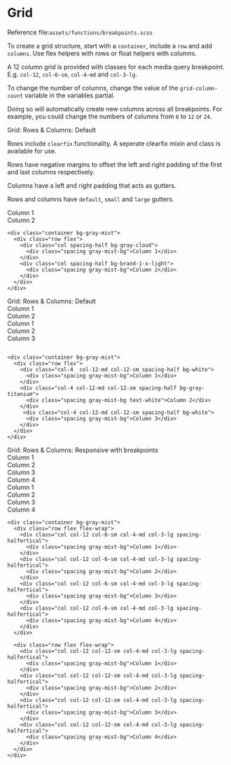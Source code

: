 
<Meta title="Globals/Grid" />

<style>{`
  .subheading {
    --mediumdark: '#999999';
    font-weight: 900;
    font-size: 13px;
    color: #999;
    letter-Padding: 2px;
    line-height: 24px;
    text-transform: uppercase;
    margin-bottom: 12px;
    margin-top: 40px;
  }

  .link-list {
    display: grid;
    grid-template-columns: 1fr 1fr;
    grid-template-rows: 1fr;
    row-gap: 10px;
  }

  @media (min-width: 620px) {
    .link-list {
      row-gap: 20px;
      column-gap: 20px;
      grid-template-columns: 1fr 1fr;
    }
  }

  @media all and (-ms-high-contrast:none) {
  .link-list {
      display: -ms-grid;
      -ms-grid-columns: 1fr ;
      -ms-grid-rows: 1fr;
    }
  }

  .link-item {
    border: 1px solid #00000010;
    border-radius: 5px;
    transition: background 150ms ease-out, border 150ms ease-out, transform 150ms ease-out;
    color: #333333;
    display: flex;
    align-items: center;
  }

  .link-item:hover {
    border-color: #1EA7FD50;
     box-shadow: rgba(0, 0, 0, 0.08) 0 3px 10px 0;
  }

  .link-item:active {
    border-color: #1EA7FD;
    transform: translate3d(0, 0, 0);
  }

  
  .tip {
    display: inline-block;
    border-radius: 1em;
    font-size: 11px;
    line-height: 12px;
    font-weight: 700;
    background: #E7FDD8;
    color: #66BF3C;
    padding: 4px 12px;
    margin-right: 10px;
    vertical-align: top;
  }

  .tip-wrapper {
    font-size: 13px;
    line-height: 20px;
    margin-top: 40px;
    margin-bottom: 40px;
  }

  .tip-wrapper code {
    font-size: 12px;
    display: inline-block;
  }


  .section-spacing .section-spacing-item{
    font-size: 14px;
    color: #999;
    align-items:center;
  }

  .section-spacing.section-spacing--margin .section-spacing-item .spacing-box{
    border:dashed 1px gray;
  }

  
`}</style>


# Grid


<div className="tip-wrapper">
  <span className="tip">Reference file:</span><code>assets/functions/breakpoints.scss</code>
</div>

To create a grid structure, start with a <code>container</code>, include a <code>row</code> and add <code>columns</code>. Use flex helpers with rows or float helpers with columns.

A 12 column grid is provided with classes for each media query breakpoint. E.g. <code>col-12</code>, <code>col-6-sm</code>, <code>col-4-md</code> and <code>col-3-lg</code>.

To change the number of columns, change the value of the <code>grid-column-count</code> variable in the variables partial. 

Doing so will automatically create new columns across all breakpoints. For example, you could change the numbers of columns from <code>6</code> to <code>12</code> or <code>24</code>.

<div className="subheading">Grid: Rows & Columns: Default</div>


Rows include <code>clearfix</code> functionality. A seperate clearfix mixin and class is available for use.

Rows have negative margins to offset the left and right padding of the first and last columns respectively.

Columns have a left and right padding that acts as gutters.

Rows and columns have <code>default</code>, <code>small</code> and <code>large</code> gutters.

<div class="container bg-gray-mist">
  <div class="row flex">
    <div class="col spacing-half bg-gray-cloud">
      <div class="spacing gray-mist-bg">Column 1</div>
    </div>
    <div class="col spacing-half bg-brand-1-x-light">
      <div class="spacing gray-mist-bg">Column 2</div>
    </div>
  </div>
</div>


```
<div class="container bg-gray-mist">
  <div class="row flex">
    <div class="col spacing-half bg-gray-cloud">
      <div class="spacing gray-mist-bg">Column 1</div>
    </div>
    <div class="col spacing-half bg-brand-1-x-light">
      <div class="spacing gray-mist-bg">Column 2</div>
    </div>
  </div>
</div>

```

<div className="subheading">Grid: Rows & Columns: Default</div>

<div class="container bg-gray-mist">
  <div class="row flex">
    <div class="col-2 spacing-half bg-gray-cloud">
      <div class="spacing gray-mist-bg">Column 1</div>
    </div>
    <div class="col-10 spacing-half bg-brand-1-x-light">
      <div class="spacing gray-mist-bg">Column 2</div>
    </div>
  </div>
</div>

<div class="container bg-gray-mist">
  <div class="row flex">
    <div class="col-4  col-12-md col-12-sm spacing-half bg-white">
      <div class="spacing gray-mist-bg">Column 1</div>
    </div>
    <div class="col-4 col-12-md col-12-sm spacing-half bg-gray-titanium">
      <div class="spacing gray-mist-bg text-white">Column 2</div>
    </div>
     <div class="col-4 col-12-md col-12-sm spacing-half bg-white">
      <div class="spacing gray-mist-bg">Column 3</div>
    </div>
  </div>
</div>

```

<div class="container bg-gray-mist">
  <div class="row flex">
    <div class="col-4  col-12-md col-12-sm spacing-half bg-white">
      <div class="spacing gray-mist-bg">Column 1</div>
    </div>
    <div class="col-4 col-12-md col-12-sm spacing-half bg-gray-titanium">
      <div class="spacing gray-mist-bg text-white">Column 2</div>
    </div>
     <div class="col-4 col-12-md col-12-sm spacing-half bg-white">
      <div class="spacing gray-mist-bg">Column 3</div>
    </div>
  </div>
</div>

```

<div className="subheading">Grid: Rows & Columns: Responsive with breakpoints</div>

<div class="container bg-gray-mist">
  <div class="row flex flex-wrap">
    <div class="col col-12 col-6-sm col-4-md col-3-lg spacing-halfertical">
      <div class="spacing gray-mist-bg">Column 1</div>
    </div>
    <div class="col col-12 col-6-sm col-4-md col-3-lg spacing-halfertical">
      <div class="spacing gray-mist-bg">Column 2</div>
    </div>
    <div class="col col-12 col-6-sm col-4-md col-3-lg spacing-halfertical">
      <div class="spacing gray-mist-bg">Column 3</div>
    </div>
    <div class="col col-12 col-6-sm col-4-md col-3-lg spacing-halfertical">
      <div class="spacing gray-mist-bg">Column 4</div>
    </div>
  </div>
  
  <div class="row flex flex-wrap">
    <div class="col col-12 col-12-sm col-4-md col-3-lg spacing-halfertical">
      <div class="spacing gray-mist-bg">Column 1</div>
    </div>
    <div class="col col-12 col-12-sm col-4-md col-3-lg spacing-halfertical">
      <div class="spacing gray-mist-bg">Column 2</div>
    </div>
    <div class="col col-12 col-12-sm col-4-md col-3-lg spacing-halfertical">
      <div class="spacing gray-mist-bg">Column 3</div>
    </div>
    <div class="col col-12 col-12-sm col-4-md col-3-lg spacing-halfertical">
      <div class="spacing gray-mist-bg">Column 4</div>
    </div>
  </div>
</div>

```
<div class="container bg-gray-mist">
  <div class="row flex flex-wrap">
    <div class="col col-12 col-6-sm col-4-md col-3-lg spacing-halfertical">
      <div class="spacing gray-mist-bg">Column 1</div>
    </div>
    <div class="col col-12 col-6-sm col-4-md col-3-lg spacing-halfertical">
      <div class="spacing gray-mist-bg">Column 2</div>
    </div>
    <div class="col col-12 col-6-sm col-4-md col-3-lg spacing-halfertical">
      <div class="spacing gray-mist-bg">Column 3</div>
    </div>
    <div class="col col-12 col-6-sm col-4-md col-3-lg spacing-halfertical">
      <div class="spacing gray-mist-bg">Column 4</div>
    </div>
  </div>

  <div class="row flex flex-wrap">
    <div class="col col-12 col-12-sm col-4-md col-3-lg spacing-halfertical">
      <div class="spacing gray-mist-bg">Column 1</div>
    </div>
    <div class="col col-12 col-12-sm col-4-md col-3-lg spacing-halfertical">
      <div class="spacing gray-mist-bg">Column 2</div>
    </div>
    <div class="col col-12 col-12-sm col-4-md col-3-lg spacing-halfertical">
      <div class="spacing gray-mist-bg">Column 3</div>
    </div>
    <div class="col col-12 col-12-sm col-4-md col-3-lg spacing-halfertical">
      <div class="spacing gray-mist-bg">Column 4</div>
    </div>
  </div>
</div>

```